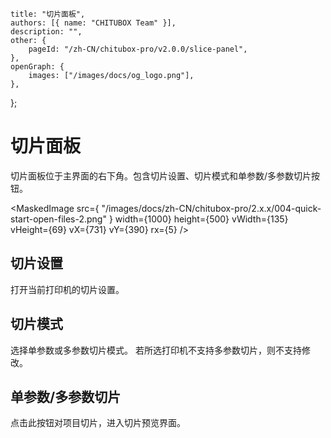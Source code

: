 
	title: "切片面板",
	authors: [{ name: "CHITUBOX Team" }],
	description: "",
	other: {
		pageId: "/zh-CN/chitubox-pro/v2.0.0/slice-panel",
	},
	openGraph: {
		images: ["/images/docs/og_logo.png"],
	},
};

# 切片面板

切片面板位于主界面的右下角。包含切片设置、切片模式和单参数/多参数切片按钮。

<MaskedImage
	src={
		"/images/docs/zh-CN/chitubox-pro/2.x.x/004-quick-start-open-files-2.png"
	}
	width={1000}
	height={500}
	vWidth={135}
	vHeight={69}
	vX={731}
	vY={390}
	rx={5}
/>

## 切片设置

打开当前打印机的<Link href="/zh-CN/chitubox-pro/latest/printer-management/printer-configuration">切片设置</Link>。

## 切片模式

选择单参数或多参数<Link href="/zh-CN/chitubox-pro/latest/slice/slice-mode">切片模式</Link>。 若所选打印机不支持多参数切片，则不支持修改。

## 单参数/多参数切片

点击此按钮对项目切片，进入<Link href="/zh-CN/chitubox-pro/latest/slice/slice-preview">切片预览</Link>界面。
